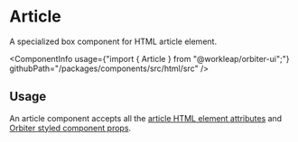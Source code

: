 
<Meta of={ArticleStories} />

# Article

<Tagline>A specialized <Link href="?path=/docs/box--default-story">box</Link> component for HTML article element.</Tagline>

<ComponentInfo
    usage={"import { Article } from \"@workleap/orbiter-ui\";"}
    githubPath="/packages/components/src/html/src"
/>

## Usage

An article component accepts all the [article HTML element attributes](https://developer.mozilla.org/en-US/docs/Web/HTML/Element/article) and [Orbiter styled component props](?path=/docs/styling--page).

<Canvas of={ArticleStories.Example} />
